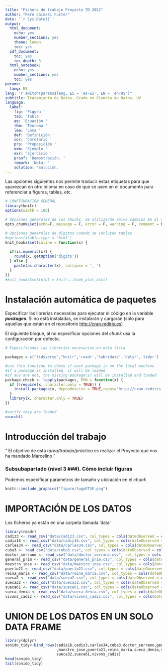 ```yaml
---
title: "Fichero de trabajo Proyecto TD 2022"
author: "Pere Caimari Fuster"
date: '`r Sys.Date()`'
output:
  html_document:
    echo: yes
    number_sections: yes
    theme: lumen
    toc: yes
  pdf_document:
    toc: yes
    toc_depth: 3
  html_notebook:
    echo: yes
    number_sections: yes
    toc: yes
params:
  lang: ES
lang: "r switch(params$lang, ES = 'es-ES', EN = 'en-US')"
subtitle: Tratamiento de Datos. Grado en Ciencia de Datos- UV
language:
  label:
    fig: 'Figura '
    tab: 'Tabla '
    eq: 'Ecuación '
    thm: 'Teorema '
    lem: 'Lema '
    def: 'Definición '
    cor: 'Corolario '
    prp: 'Proposición '
    exm: 'Ejemplo '
    exr: 'Ejercicio '
    proof: 'Demostración. '
    remark: 'Nota: '
    solution: 'Solución. '
---
```



Las opciones siguientes nos permite traducir estas etiquetas para que aparezcan en otro idioma en caso de que se usen en el documento para referenciar a figuras, tablas, etc.


```r


# CONFIGURACIÓN GENERAL
library(knitr)
options(width = 100)

# Opciones generales de los chucks. Se utilizarán salvo cambios en el chunk
opts_chunk$set(echo=F, message = F, error = F, warning = F, comment = NA, fig.align = 'center', dpi = 200, tidy = F, cache.path = '.cache/', fig.path = './figura/')

# Opciones generales de dígitos cuando se incluyen tablas
#options(xtable.type = 'html')
knit_hooks$set(inline = function(x) {
  
  if(is.numeric(x)) {
    round(x, getOption('digits'))
  } else {
    paste(as.character(x), collapse = ', ')
  }
})
#knit_hooks$set(plot = knitr:::hook_plot_html)
```

# Instalación automática de paquetes

Especificar las librerías necesarias para ejecutar el código en la variable ***packages***. Si no está instaladas, se instalarán y cargarán (solo para aquellas que están en el repositorio <http://cran.rediris.es>)

El siguiente bloque, al no especificar opciones del *chunk* usa la configuración por defecto.

```r

# Especificamos las librerías necesarias en esta lista

packages = c("tidyverse","knitr",'readr','lubridate','dplyr','tidyr')

#use this function to check if each package is on the local machine
#if a package is installed, it will be loaded
#if any are not, the missing package(s) will be installed and loaded
package.check <- lapply(packages, FUN = function(x) {
  if (!require(x, character.only = TRUE)) {
    install.packages(x, dependencies = TRUE,repos='http://cran.rediris.es')
  }
  library(x, character.only = TRUE)
})

#verify they are loaded
search()

```


# Introducción del trabajo


" El objetivo de esta *tarea/trabajo/práctica* es realizar el Proyecto que nos ha mandado Marcelino "

### Subsubapartado  (nivel 3 \#\#\#). Cómo incluir figuras

Podemos especificar parámetros de tamaño y ubicación en el *chunk*

```r
knitr::include_graphics("figure/logoETSE.png")
```


# IMPORTACIÓN DE LOS DATOS

Los ficheros ya están en una carpeta llamada 'data'



```r
library(readr)
cadiz3 <- read_csv("data/cadiz3.csv", col_types = cols(dateObserved = col_date(format = "%Y-%m-%d")))
cadiz16 <- read_csv("data/cadiz16.csv", col_types = cols(dateObserved = col_date(format = "%Y-%m-%d")))
carles34 <- read_csv("data/carles34.csv", col_types = cols(dateObserved = col_date(format = "%Y-%m-%d")))
cuba3 <- read_csv("data/cuba3.csv", col_types = cols(dateObserved = col_date(format = "%Y-%m-%d")))
doctor_serrano <- read_csv("data/doctor_serrano.csv", col_types = cols(dateObserved = col_date(format = "%Y-%m-%d")))
general_prim <- read_csv("data/general_prim.csv", col_types = cols(dateObserved = col_date(format = "%Y-%m-%d")))
maestro_jose <- read_csv("data/maestro_jose.csv", col_types = cols(dateObserved = col_date(format = "%Y-%m-%d")))
puerto21 <- read_csv("data/puerto21.csv", col_types = cols(dateObserved = col_date(format = "%Y-%m-%d")))
reina_maria <- read_csv("data/reina_maria.csv", col_types = cols(dateObserved = col_date(format = "%Y-%m-%d")))
sueca2 <- read_csv("data/sueca2.csv", col_types = cols(dateObserved = col_date(format = "%Y-%m-%d")))
sueca32 <- read_csv("data/sueca32.csv", col_types = cols(dateObserved = col_date(format = "%Y-%m-%d")))
sueca61 <- read_csv("data/sueca61.csv", col_types = cols(dateObserved = col_date(format = "%Y-%m-%d")))
sueca_denia <- read_csv("data/sueca-denia.csv", col_types = cols(dateObserved = col_date(format = "%Y-%m-%d")))
vivons_cadiz <- read_csv("data/vivons_cadiz.csv", col_types = cols(dateObserved = col_date(format = "%Y-%m-%d")))


```

# UNION DE LOS DATOS EN UN SOLO DATA FRAME

```r
library(dplyr)
sonido_tidy<-bind_rows(cadiz16,cadiz3,carles34,cuba3,doctor_serrano,general_prim
                       ,maestro_jose,puerto21,reina_maria,sueca_denia,sueca2,
                       sueca32,sueca61,vivons_cadiz)
head(sonido_tidy)
tail(sonido_tidy)
```

